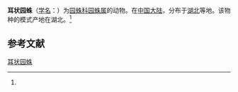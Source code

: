 {{Speciesbox
| name = 耳状园蛛
| status = 
| status_system = 
| image = 
| genus = Araneus
| species = auriculatus
| authority = (Song et Zhu, 1992)<ref name='id13476'>{{cite web| url =http://www.bioinfo.cn/db05/BjdwSpecies.php?action=view&id=13476| title =耳状园蛛| work =《中国动物物种编目数据库》| publisher =中国科学院微生物研究所| author =中国科学院动物研究所| accessdate =2009-04-28| deadurl =yes| archiveurl =https://web.archive.org/web/20160305022828/http://www.bioinfo.cn/db05/BjdwSpecies.php?action=view&id=13476| archivedate =2016-03-05}}</ref>
}}

'''耳状园蛛'''（[[学名|学名]]：{{lang|la|''Araneus auriculatus''}}）为[[园蛛科|园蛛科]][[园蛛属|园蛛属]]的动物。在[[中国大陆|中国大陆]]，分布于[[湖北|湖北]]等地。该物种的模式产地在湖北。<ref name='id13476'/>

== 参考文献 ==
{{reflist}}

{{Wikispecies|Araneus auriculatus}}
{{Taxonbar|from=Q2468591}}

[[Category:园蛛属|耳状园蛛]]


{{蜘蛛小作品}}